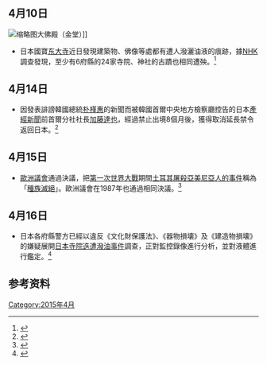 <noinclude>{{monthInJapan|2015|4}}</noinclude>

== 4月10日 ==
[[File:Todaiji18s3200.jpg|缩略图]]大佛殿（金堂）]]
*日本國寶[[东大寺|东大寺]]近日發現建築物、佛像等處都有遭人潑灑油液的痕跡，據[[日本放送協會|NHK]]調查發現，至少有6府縣的24家寺院、神社的古蹟也相同遭殃。<ref>{{cite news | title = 國寶蒙難 日神社寺院迭遭潑油液 | publisher = 中央社 | url = http://www.cna.com.tw/news/aopl/201504100451-1.aspx | author = 楊明珠 | date = 2015-04-10 | accessdate = 2015-04-10 | language = zh-hant | archive-date = 2015-04-12 | archive-url = https://web.archive.org/web/20150412042747/http://www.cna.com.tw/news/aopl/201504100451-1.aspx | dead-url = no }}</ref>

== 4月14日 ==
*因發表誹謗韓國總統[[朴槿惠|朴槿惠]]的新聞而被韓國首爾中央地方檢察廳控告的日本[[產經新聞|產經新聞]]前首爾分社社長[[加藤達也_(產經新聞)|加藤達也]]，經過禁止出境8個月後，獲得取消延長禁令返回日本。<ref>{{Cite web |url=http://www.ribenxinwen.com/html/a/201504/14-22696.html |title=产经新闻首尔分社长获准离境回国 |accessdate=2015-06-02 |archive-date=2015-04-20 |archive-url=https://web.archive.org/web/20150420182714/http://www.ribenxinwen.com/html/a/201504/14-22696.html |dead-url=yes }}</ref>

== 4月15日 ==
*[[歐洲議會|歐洲議會]]通過決議，把[[第一次世界大戰|第一次世界大戰]]期間[[亚美尼亚种族大屠杀|土耳其屠殺亞美尼亞人的事件]]稱為「[[種族滅絕|種族滅絕]]」。歐洲議會在1987年也通過相同決議。<ref>{{Cite news |url=http://ca.reuters.com/article/topNews/idCAKBN0N60SH20150415 |title=European Parliament votes to call 1915 Armenian killings genocide |publisher=Reuters |date=2015-04-15 |accessdate=2015-06-02 |archive-date=2015-04-16 |archive-url=https://web.archive.org/web/20150416145612/http://ca.reuters.com/article/topNews/idCAKBN0N60SH20150415 |dead-url=no }}</ref>

== 4月16日 ==
*日本各府縣警方已經以違反《文化財保護法》、《器物損壊》及《建造物損壊》的嫌疑展開[[日本寺院迭遭潑油事件|日本寺院迭遭潑油事件]]調查，正對監控錄像進行分析，並對液體進行鑑定。<ref>{{cite news | title = 日本33處寺院神社被潑油污 | publisher = 新城電台 | url = http://www.metroradio.com.hk/News/live.aspx?NewsId=20150416171743 | date = 2015-04-16 | accessdate = 2015-04-18 | language = zh-hant | archive-date = 2015-04-17 | archive-url = https://web.archive.org/web/20150417193833/http://www.metroradio.com.hk/News/live.aspx?NewsId=20150416171743 | dead-url = no }}</ref>

== 参考资料 ==
{{reflist|3}}

[[Category:2015年4月|Category:2015年4月]]